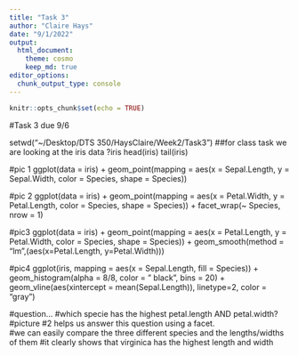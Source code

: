 ```yaml
---
title: "Task 3"
author: "Claire Hays"
date: "9/1/2022"
output: 
  html_document:
    theme: cosmo
    keep_md: true
editor_options: 
  chunk_output_type: console
---
```


```r
knitr::opts_chunk$set(echo = TRUE)
```

#Task 3 due 9/6

setwd("~/Desktop/DTS 350/HaysClaire/Week2/Task3")
##for class task we are looking at the iris data
?iris
head(iris)
tail(iris)


#pic 1
ggplot(data = iris) + 
  geom_point(mapping = aes(x = Sepal.Length, y = Sepal.Width, color = Species, shape = Species))



#pic 2
ggplot(data = iris) + 
  geom_point(mapping = aes(x = Petal.Width, y = Petal.Length, color = Species, shape = Species)) +
  facet_wrap(~ Species, nrow = 1)



#pic3
ggplot(data = iris) + 
  geom_point(mapping = aes(x = Petal.Length, y = Petal.Width, color = Species, shape = Species)) +
  geom_smooth(method = "lm",(aes(x=Petal.Length, y=Petal.Width)))



#pic4
ggplot(iris, mapping = aes(x = Sepal.Length, fill = Species)) +
  geom_histogram(alpha = 8/8, color = " black", bins = 20) +
  geom_vline(aes(xintercept = mean(Sepal.Length)), linetype=2, color = "gray")



#question...
#which specie has the highest petal.length AND petal.width?
#picture #2 helps us answer this question using a facet.  
#we can easily compare the three different species and the lengths/widths of them
#it clearly shows that virginica has the highest length and width
  
